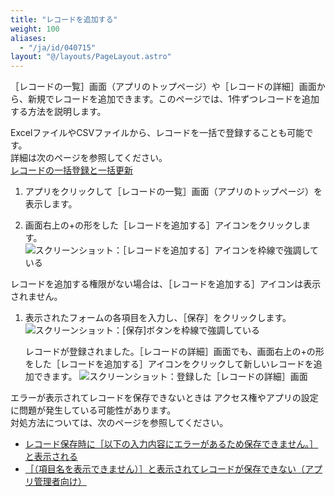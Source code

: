 ```yaml
---
title: "レコードを追加する"
weight: 100
aliases:
  - "/ja/id/040715"
layout: "@/layouts/PageLayout.astro"
---
```




<Wovn>［レコードの一覧］</Wovn>画面（アプリのトップページ）や<Wovn>［レコードの詳細］</Wovn>画面から、新規でレコードを追加できます。このページでは、1件ずつレコードを追加する方法を説明します。

<Hint>

ExcelファイルやCSVファイルから、レコードを一括で登録することも可能です。  
詳細は次のページを参照してください。  
[レコードの一括登録と一括更新](/k/ja/id/040720.html)

</Hint>

1. アプリをクリックして<Wovn>［レコードの一覧］</Wovn>画面（アプリのトップページ）を表示します。

1. 画面右上の+の形をした<Wovn>［レコードを追加する］</Wovn>アイコンをクリックします。
   <Img src="/k/kintone/img-ja/add_record_img1.png" alt="スクリーンショット：［レコードを追加する］アイコンを枠線で強調している" />
  <Note>
  レコードを追加する権限がない場合は、<Wovn>［レコードを追加する］</Wovn>アイコンは表示されません。
  </Note>

1. 表示されたフォームの各項目を入力し、<Wovn>［保存］</Wovn>をクリックします。
   <Img src="/k/kintone/img-ja/add_record_img2.png" alt="スクリーンショット：[保存]ボタンを枠線で強調している" />

    レコードが登録されました。<Wovn>［レコードの詳細］</Wovn>画面でも、画面右上の+の形をした<Wovn>［レコードを追加する］</Wovn>アイコンをクリックして新しいレコードを追加できます。
    <Img src="/k/kintone/img-ja/add_record_img3.png" alt="スクリーンショット：登録した［レコードの詳細］画面" />

<Heading id="using_app_add_record_10">エラーが表示されてレコードを保存できないときは</Heading>
アクセス権やアプリの設定に問題が発生している可能性があります。  
対処方法については、次のページを参照してください。  

* [レコード保存時に［以下の入力内容にエラーがあるため保存できません。］と表示される](/k/ja/id/040257.html)  
* [［（項目名を表示できません）］と表示されてレコードが保存できない（アプリ管理者向け）](/k/ja/id/040238.html)
